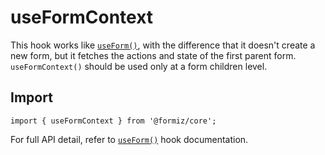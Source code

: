 
# useFormContext

This hook works like [`useForm()`](/core/useForm), with the difference that it doesn't create a new form,
but it fetches the actions and state of the first parent form. `useFormContext()` should be used only at a form children level.

## Import

```tsx
import { useFormContext } from '@formiz/core';
```

For full API detail, refer to [`useForm()`](/core/useForm) hook documentation.

<CodeEditor files={useFormContextFile} />
